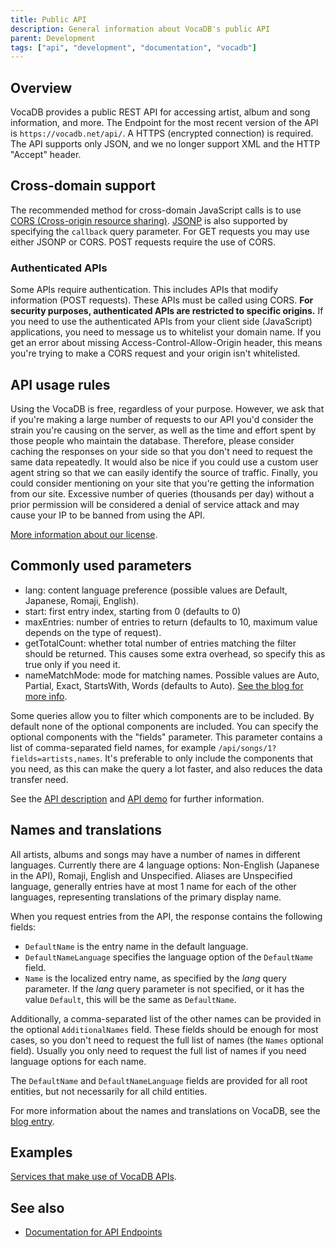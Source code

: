 ---
title: Public API
description: General information about VocaDB's public API
parent: Development
tags: ["api", "development", "documentation", "vocadb"]
---

## Overview

VocaDB provides a public REST API for accessing artist, album and song information, and more.
The Endpoint for the most recent version of the API is `https://vocadb.net/api/`. A HTTPS (encrypted connection) is required. The API supports only JSON, and we no longer support XML and the HTTP "Accept" header.

## Cross-domain support

The recommended method for cross-domain JavaScript calls is to use [CORS (Cross-origin resource sharing)](http://en.wikipedia.org/wiki/Cross-origin_resource_sharing).
[JSONP](http://en.wikipedia.org/wiki/JSONP) is also supported by specifying the `callback` query parameter. For GET requests you may use either JSONP or CORS. POST requests require the use of CORS.

### Authenticated APIs

Some APIs require authentication. This includes APIs that modify information (POST requests). These APIs must be called using CORS. **For security purposes, authenticated APIs are restricted to specific origins.** If you need to use the authenticated APIs from your client side (JavaScript) applications, you need to message us to whitelist your domain name. If you get an error about missing Access-Control-Allow-Origin header, this means you're trying to make a CORS request and your origin isn't whitelisted.

## API usage rules

Using the VocaDB is free, regardless of your purpose. However, we ask that if you're making a large number of requests to our API you'd consider the strain you're causing on the server, as well as the time and effort spent by those people who maintain the database. Therefore, please consider caching the responses on your side so that you don't need to request the same data repeatedly. It would also be nice if you could use a custom user agent string so that we can easily identify the source of traffic. Finally, you could consider mentioning on your site that you're getting the information from our site. Excessive number of queries (thousands per day) without a prior permission will be considered a denial of service attack and may cause your IP to be banned from using the API.

[More information about our license](http://wiki.vocadb.net/wiki/29/license).

## Commonly used parameters

- lang: content language preference (possible values are Default, Japanese, Romaji, English).
- start: first entry index, starting from 0 (defaults to 0)
- maxEntries: number of entries to return (defaults to 10, maximum value depends on the type of request).
- getTotalCount: whether total number of entries matching the filter should be returned. This causes some extra overhead, so specify this as true only if you need it.
- nameMatchMode: mode for matching names. Possible values are Auto, Partial, Exact, StartsWith, Words (defaults to Auto). [See the blog for more info](http://blog.vocadb.net/vocadb-search/).

Some queries allow you to filter which components are to be included. By default none of the optional components are included. You can specify the optional components with the "fields" parameter. This parameter contains a list of comma-separated field names, for example `/api/songs/1?fields=artists,names`. It's preferable to only include the components that you need, as this can make the query a lot faster, and also reduces the data transfer need.

See the [API description](http://vocadb.net/api) and [API demo](http://vocaloid.eu/vocadb/AlbumApiDemo.html) for further information.

## Names and translations

All artists, albums and songs may have a number of names in different languages. Currently there are 4 language options: Non-English (Japanese in the API), Romaji, English and Unspecified. Aliases are Unspecified language, generally entries have at most 1 name for each of the other languages, representing translations of the primary display name.

When you request entries from the API, the response contains the following fields:

- `DefaultName` is the entry name in the default language.
- `DefaultNameLanguage` specifies the language option of the `DefaultName` field.
- `Name` is the localized entry name, as specified by the _lang_ query parameter. If the _lang_ query parameter is not specified, or it has the value `Default`, this will be the same as `DefaultName`.

Additionally, a comma-separated list of the other names can be provided in the optional `AdditionalNames` field. These fields should be enough for most cases, so you don't need to request the full list of names (the `Names` optional field). Usually you only need to request the full list of names if you need language options for each name.

The `DefaultName` and `DefaultNameLanguage` fields are provided for all root entities, but not necessarily for all child entities.

For more information about the names and translations on VocaDB, see the [blog entry](http://blog.vocadb.net/names-and-translations-on-vocadb/).

## Examples

[Services that make use of VocaDB APIs](/docs/documentation/services-that-make-use-of-vocadb-apis).

## See also

- [Documentation for API Endpoints](https://github.com/VocaDB/vocadb-openapi-client-java/blob/main/README%20Original.md#documentation-for-api-endpoints)
